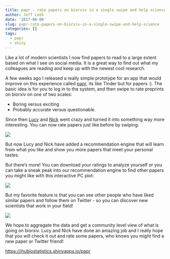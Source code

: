 ```yaml
---
title: papr - rate papers on biorxiv in a single swipe and help science!
author: Jeff Leek
date: '2017-06-06'
slug: papr-rate-papers-on-biorxiv-in-a-single-swipe-and-help-science
categories: []
tags:
  - papr
  - shiny
---
```


Like a lot of modern scientists I now find papers to read to a large extent based on what I see on social media. It is a great way to find out what my colleagues are reading and keep up with the newest cool research. 

A few weeks ago I released a really simple prototype for an app that would improve on this experience called [papr](https://jhubiostatistics.shinyapps.io/papr/), its like Tinder but for papers :). The basic idea is for you to log in to the system, and then swipe to rate preprints on biorxiv on one of two scales:

- Boring versus exciting
- Probably accurate versus questionable. 

Since then [Lucy](http://www.lucymcgowan.com/) and [Nick](http://nickstrayer.me/) went crazy and turned it into something way more interesting. You can now rate papers just like before by swiping:

![](https://cloud.githubusercontent.com/assets/1571674/26834164/9564b0d4-4aa2-11e7-84e5-57520200e856.png)

But now Lucy and Nick have added a recommendation engine that will learn from what you like and show you more papers that meet your personal tastes.

But there's more! You can download your ratings to analyze yourself or you can take a sneak peak into our recommendation engine to find other papers you might like with this interactive PC plot: 

![](https://cloud.githubusercontent.com/assets/1571674/26834267/d65995aa-4aa2-11e7-9842-6bdcc67f1903.png)

But my favorite feature is that you can see other people who have liked similar papers and follow them on Twitter - so you can discover new scientists that work in your field!

![](https://cloud.githubusercontent.com/assets/1571674/26834361/1df87912-4aa3-11e7-8f50-6f92be0963d9.png)

We hope to aggregate the data and get a community level view of what is going on biorxiv. Lucy and Nick have done an amazing job and I really hope that you will check it out and rate some papers, who knows you might find a new paper or Twitter friend! 

[https://jhubiostatistics.shinyapps.io/papr](https://jhubiostatistics.shinyapps.io/papr/)
